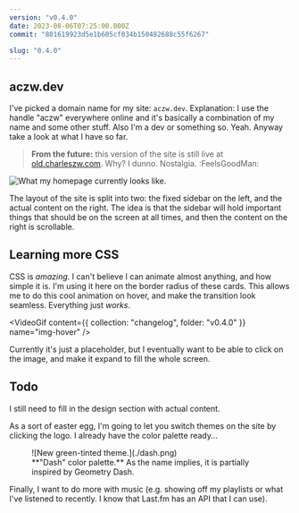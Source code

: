 ```yaml
---
version: "v0.4.0"
date: 2023-08-06T07:25:00.000Z
commit: "801619923d5e1b605cf034b150482688c55f6267"

slug: "0.4.0"
---
```



## aczw.dev

I've picked a domain name for my site: `aczw.dev`. Explanation: I use the handle "aczw" everywhere online and it's basically a combination of my name and some other stuff. Also I'm a dev or something so. Yeah. Anyway take a look at what I have so far.

> **From the future:** this version of the site is still live at [old.charleszw.com](https://old.charleszw.com). Why? I dunno. Nostalgia. :FeelsGoodMan:

![What my homepage currently looks like.](./aczw-homepage.png)

The layout of the site is split into two: the fixed sidebar on the left, and the actual content on the right. The idea is that the sidebar will hold important things that should be on the screen at all times, and then the content on the right is scrollable.

## Learning more CSS

CSS is _amazing_. I can't believe I can animate almost anything, and how simple it is. I'm using it here on the border radius of these cards. This allows me to do this cool animation on hover, and make the transition look seamless. Everything just _works_.

<VideoGif content={{ collection: "changelog", folder: "v0.4.0" }} name="img-hover" />

Currently it's just a placeholder, but I eventually want to be able to click on the image, and make it expand to fill the whole screen.

## Todo

I still need to fill in the design section with actual content.

As a sort of easter egg, I'm going to let you switch themes on the site by clicking the logo. I already have the color palette ready...

<figure>
  ![New green-tinted theme.](./dash.png)
  <figcaption>
    **"Dash" color palette.** As the name implies, it is partially inspired by Geometry Dash.
  </figcaption>
</figure>

Finally, I want to do more with music (e.g. showing off my playlists or what I've listened to recently. I know that Last.fm has an API that I can use).
